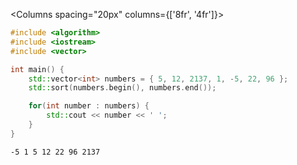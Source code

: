 
<Columns spacing="20px" columns={['8fr', '4fr']}>
<div>

```cpp title="main.cpp" showLineNumbers
#include <algorithm>
#include <iostream>
#include <vector>

int main() {
    std::vector<int> numbers = { 5, 12, 2137, 1, -5, 22, 96 };
    std::sort(numbers.begin(), numbers.end());

    for(int number : numbers) {
        std::cout << number << ' ';
    }
}
```

</div>
<div>

```plaintext title="Result (console)"
-5 1 5 12 22 96 2137
```

</div>
</Columns>

